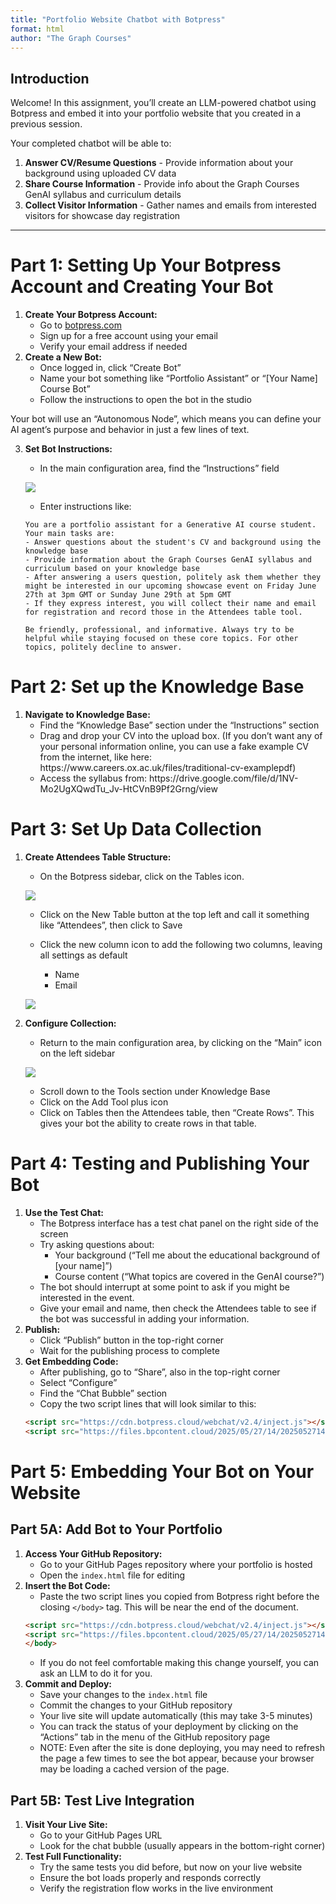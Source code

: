 ```yaml
---
title: "Portfolio Website Chatbot with Botpress"
format: html
author: "The Graph Courses"
---
```


## Introduction

Welcome! In this assignment, you'll create an LLM-powered chatbot using Botpress and embed it into your portfolio website that you created in a previous session. 

Your completed chatbot will be able to:

1. **Answer CV/Resume Questions** - Provide information about your background using uploaded CV data
2. **Share Course Information** - Provide info about the Graph Courses GenAI syllabus and curriculum details  
3. **Collect Visitor Information** - Gather names and emails from interested visitors for showcase day registration

---

# Part 1: Setting Up Your Botpress Account and Creating Your Bot

1. **Create Your Botpress Account:**
   - Go to [botpress.com](https://botpress.com/)
   - Sign up for a free account using your email
   - Verify your email address if needed

2. **Create a New Bot:**
   - Once logged in, click "Create Bot" 
   - Name your bot something like "Portfolio Assistant" or "[Your Name] Course Bot"
   - Follow the instructions to open the bot in the studio

Your bot will use an "Autonomous Node", which means you can define your AI agent's purpose and behavior in just a few lines of text.

3. **Set Bot Instructions:**
   - In the main configuration area, find the "Instructions" field

   ![](images/bot_instructions.jpg)

   - Enter instructions like:
   ```
   You are a portfolio assistant for a Generative AI course student. Your main tasks are:
   - Answer questions about the student's CV and background using the knowledge base
   - Provide information about the Graph Courses GenAI syllabus and curriculum based on your knowledge base
   - After answering a users question, politely ask them whether they might be interested in our upcoming showcase event on Friday June 27th at 3pm GMT or Sunday June 29th at 5pm GMT
   - If they express interest, you will collect their name and email for registration and record those in the Attendees table tool.
   
   Be friendly, professional, and informative. Always try to be helpful while staying focused on these core topics. For other topics, politely decline to answer. 
   ```

# Part 2: Set up the Knowledge Base

1. **Navigate to Knowledge Base:**
   - Find the "Knowledge Base" section under the "Instructions" section 
   - Drag and drop your CV into the upload box. (If you don't want any of your personal information online, you can use a fake example CV from the internet, like here: https://www.careers.ox.ac.uk/files/traditional-cv-examplepdf)
   - Access the syllabus from: https://drive.google.com/file/d/1NV-Mo2UgXQwdTu_Jv-HtCVnB9Pf2Grng/view

# Part 3: Set Up Data Collection 

1. **Create Attendees Table Structure:**
   - On the Botpress sidebar, click on the Tables icon. 

   ![](images/tables_icon.jpg)

   - Click on the New Table button at the top left and call it something like "Attendees", then click to Save

   - Click the new column icon to add the following two columns, leaving all settings as default
     - Name
     - Email

   ![](images/new_column_icon.jpg)


2. **Configure Collection:**
   - Return to the main configuration area, by clicking on the "Main" icon on the left sidebar

   ![](images/main_icon.jpg)

   - Scroll down to the Tools section under Knowledge Base
   - Click on the Add Tool plus icon
   - Click on Tables then the Attendees table, then "Create Rows". This gives your bot the ability to create rows in that table.

# Part 4: Testing and Publishing Your Bot

1. **Use the Test Chat:**
   - The Botpress interface has a test chat panel on the right side of the screen
   - Try asking questions about:
     - Your background ("Tell me about the educational background of [your name]")
     - Course content ("What topics are covered in the GenAI course?")
   - The bot should interrupt at some point to ask if you might be interested in the event. 
   - Give your email and name, then check the Attendees table to see if the bot was successful in adding your information.

2. **Publish:**
   - Click "Publish" button in the top-right corner
   - Wait for the publishing process to complete

3. **Get Embedding Code:**
   - After publishing, go to "Share", also in the top-right corner
   - Select "Configure"
   - Find the "Chat Bubble" section
   - Copy the two script lines that will look similar to this:
   ```html
   <script src="https://cdn.botpress.cloud/webchat/v2.4/inject.js"></script>
   <script src="https://files.bpcontent.cloud/2025/05/27/14/20250527145803-WFVSK7BL.js"></script>
   ```

# Part 5: Embedding Your Bot on Your Website

## Part 5A: Add Bot to Your Portfolio

1. **Access Your GitHub Repository:**
   - Go to your GitHub Pages repository where your portfolio is hosted
   - Open the `index.html` file for editing

2. **Insert the Bot Code:**
   - Paste the two script lines you copied from Botpress right before the closing `</body>` tag. This will be near the end of the document.
   ```html
   <script src="https://cdn.botpress.cloud/webchat/v2.4/inject.js"></script>
   <script src="https://files.bpcontent.cloud/2025/05/27/14/20250527145803-WFVSK7BL.js"></script>
   </body>
   ```
   - If you do not feel comfortable making this change yourself, you can ask an LLM to do it for you. 

3. **Commit and Deploy:**
   - Save your changes to the `index.html` file
   - Commit the changes to your GitHub repository
   - Your live site will update automatically (this may take 3-5 minutes)
   - You can track the status of your deployment by clicking on the "Actions" tab in the menu of the GitHub repository page
   - NOTE: Even after the site is done deploying, you may need to refresh the page a few times to see the bot appear, because your browser may be loading a cached version of the page.

## Part 5B: Test Live Integration

1. **Visit Your Live Site:** 
   - Go to your GitHub Pages URL
   - Look for the chat bubble (usually appears in the bottom-right corner)

2. **Test Full Functionality:**
   - Try the same tests you did before, but now on your live website
   - Ensure the bot loads properly and responds correctly
   - Verify the registration flow works in the live environment